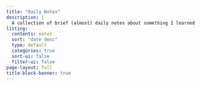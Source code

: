 ```yaml
---
title: "Daily Notes"
description: |
  A collection of brief (almost) daily notes about something I learned or found interesting.
listing:
  contents: notes
  sort: "date desc"
  type: default
  categories: true
  sort-ui: false
  filter-ui: false
page-layout: full
title-block-banner: true
---
```

